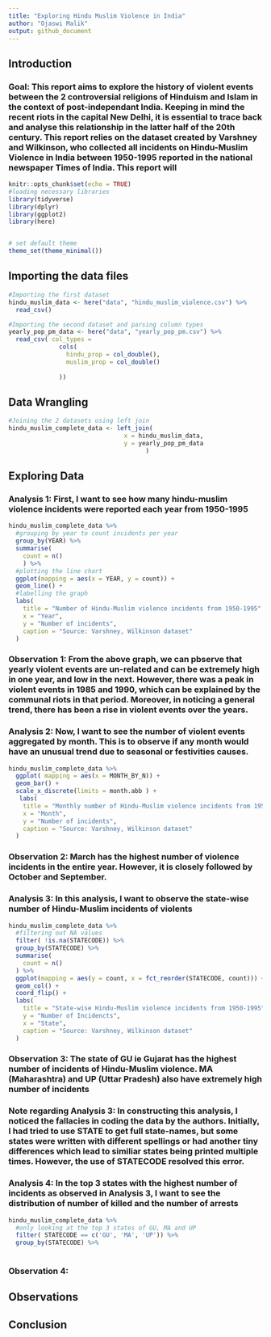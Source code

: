 ```yaml
---
title: "Exploring Hindu Muslim Violence in India"
author: "Ojaswi Malik"
output: github_document
---
```


## Introduction

### Goal: This report aims to explore the history of violent events between the 2 controversial religions of Hinduism and Islam in the context of post-independant India. Keeping in mind the recent riots in the capital New Delhi, it is essential to trace back and analyse this relationship in the latter half of the 20th century. This report relies on the dataset created by Varshney and Wilkinson, who collected all incidents on Hindu-Muslim Violence in India between 1950-1995 reported in the national newspaper Times of India. This report will 




```r
knitr::opts_chunk$set(echo = TRUE)
#loading necessary libraries
library(tidyverse)
library(dplyr)
library(ggplot2)
library(here)


# set default theme
theme_set(theme_minimal())
```

## Importing the data files

```r
#Importing the first dataset
hindu_muslim_data <- here("data", "hindu_muslim_violence.csv") %>%
  read_csv()

#Importing the second dataset and parsing column types
yearly_pop_pm_data <- here("data", "yearly_pop_pm.csv") %>%
  read_csv( col_types = 
              cols(
                hindu_prop = col_double(),
                muslim_prop = col_double()
          
              ))
```

## Data Wrangling

``` r
#Joining the 2 datasets using left join
hindu_muslim_complete_data <- left_join(
                                x = hindu_muslim_data, 
                                y = yearly_pop_pm_data
                                      )

```

## Exploring Data

### **Analysis 1**: First, I want to see how many hindu-muslim violence incidents were reported each year from 1950-1995

```r

hindu_muslim_complete_data %>%
  #grouping by year to count incidents per year
  group_by(YEAR) %>%
  summarise( 
    count = n()
    ) %>%
  #plotting the line chart
  ggplot(mapping = aes(x = YEAR, y = count)) +
  geom_line() +
  #labelling the graph
  labs(
    title = "Number of Hindu-Muslim violence incidents from 1950-1995" ,
    x = "Year",
    y = "Number of incidents",
    caption = "Source: Varshney, Wilkinson dataset"
  )

```

### **Observation 1**: From the above graph, we can pbserve that yearly violent events are un-related and can be extremely high in one year, and low in the next. However, there was a peak in violent events in 1985 and 1990, which can be explained by the communal riots in that period. Moreover, in noticing a general trend, there has been a rise in violent events over the years. 

### **Analysis 2**: Now, I want to see the number of violent events aggregated by month. This is to observe if any month would have an unusual trend due to seasonal or festivities causes.

```r

hindu_muslim_complete_data %>%
  ggplot( mapping = aes(x = MONTH_BY_N)) +
  geom_bar() +
  scale_x_discrete(limits = month.abb ) +
   labs(
    title = "Monthly number of Hindu-Muslim violence incidents from 1950-1995" ,
    x = "Month",
    y = "Number of incidents",
    caption = "Source: Varshney, Wilkinson dataset"
  )


```

### **Observation 2**: March has the highest number of violence incidents in the entire year. However, it is closely followed by October and September.

### **Analysis 3**: In this analysis, I want to observe the state-wise number of Hindu-Muslim incidents of violents

```r

hindu_muslim_complete_data %>%
  #filtering out NA values
  filter( !is.na(STATECODE)) %>%
  group_by(STATECODE) %>%
  summarise(
    count = n()
  ) %>%
  ggplot(mapping = aes(y = count, x = fct_reorder(STATECODE, count))) +
  geom_col() + 
  coord_flip() +
  labs(
    title = "State-wise Hindu-Muslim violence incidents from 1950-1995" ,
    y = "Number of Incidencts",
    x = "State",
    caption = "Source: Varshney, Wilkinson dataset"
  )

```

### **Observation 3**: The state of GU ie Gujarat has the highest number of incidents of Hindu-Muslim violence. MA (Maharashtra) and UP (Uttar Pradesh) also have extremely high number of incidents

### **Note regarding Analysis 3**: In constructing this analysis, I noticed the fallacies in coding the data by the authors. Initially, I had tried to use STATE to get full state-names, but some states were written with different spellings or had another tiny differences which lead to similiar states being printed multiple times. However, the use of STATECODE resolved this error.

### **Analysis 4**: In the top 3 states with the highest number of incidents as observed in Analysis 3, I want to see the distribution of number of killed and the number of arrests

```r

hindu_muslim_complete_data %>%
  #only looking at the top 3 states of GU, MA and UP
  filter( STATECODE == c('GU', 'MA', 'UP')) %>%
  group_by(STATECODE) %>%
  

```

### **Observation 4**:

## Observations

## Conclusion

